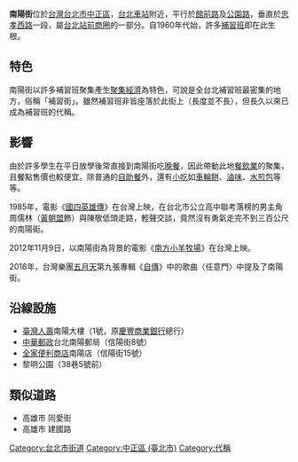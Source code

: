 {{Infobox TwRoad2
|bgcolorh = DARKGREEN
|colorh = WHITE
|name = 南陽街
|enname = 
|level = 區域主要道路 
|sec = 不分段 
|line = 單向 線道
|start = 忠孝西路一段
|end = 襄陽路
|junc = 許昌街、信陽街
|img = Taipei City Nanyang Street 20130127.jpg
|cap = 南陽街
|size = thumb
|left= 忠孝西路一段
|leftlink = 忠孝西路
|leftdirection  = Ｎ
|right = 襄陽路
|rightlink = 襄陽路
|rightdirection = Ｓ
}}

'''南陽街'''位於[[台灣|台灣]][[台北市|台北市]][[中正區_(臺北市)|中正區]]，[[台北車站|台北車站]]附近，平行於[[館前路|館前路]]及[[公園路_(臺北市)|公園路]]，垂直於[[忠孝西路_(臺北市)|忠孝西路]]一段，屬[[台北站前商圈|台北站前商圈]]的一部分。自1960年代始，許多[[補習班|補習班]]即在此生根。

==特色==
南陽街以許多補習班聚集產生[[聚集經濟|聚集經濟]]為特色，可說是全台北補習班最密集的地方，俗稱「補習街」。雖然補習班非皆座落於此街上（長度並不長），但長久以來已成為補習班的代稱。

==影響==
由於許多學生在平日放學後常直接到南陽街吃[[晚餐|晚餐]]，因此帶動此地[[餐飲業|餐飲業]]的聚集，且餐點售價也較便宜。除普通的[[自助餐|自助餐]]外，還有[[小吃|小吃]]如[[車輪餅|車輪餅]]、[[滷味|滷味]]、[[水煎包|水煎包]]等等。

1985年，電影《[[國四英雄傳|國四英雄傳]]》在台灣上映，在台北市公立高中聯考落榜的男主角周儒林（[[黃朝盟|黃朝盟]]飾）與陳敬低頭走路，輕聲交談，竟然沒有勇氣走完不到三百公尺的南陽街。

2012年11月9日，以南陽街為背景的電影《[[南方小羊牧場|南方小羊牧場]]》在台灣上映。

2016年，台灣樂團[[五月天|五月天]]第九張專輯《[[自傳_(五月天專輯)|自傳]]》中的歌曲〈任意門〉中提及了南陽街。

==沿線設施==
*[[臺灣人壽|臺灣人壽]]南陽大樓（1號，原[[慶豐商業銀行|慶豐商業銀行]]總行）
*[[中華郵政|中華郵政]]台北南陽郵局（信陽街8號）
*[[全家便利商店|全家便利商店]]南陽店（信陽街15號）
*黎明公園（38巷5號前）

==類似道路==
{{commonscat|Nanyang Street (Taipei)}}
*高雄市 同愛街
*高雄市 建國路

{{台北車站週邊設施}}
{{DEFAULTSORT:N南陽街}}
[[Category:台北市街道|Category:台北市街道]]
[[Category:中正區_(臺北市)|Category:中正區 (臺北市)]]
[[Category:代稱|Category:代稱]]